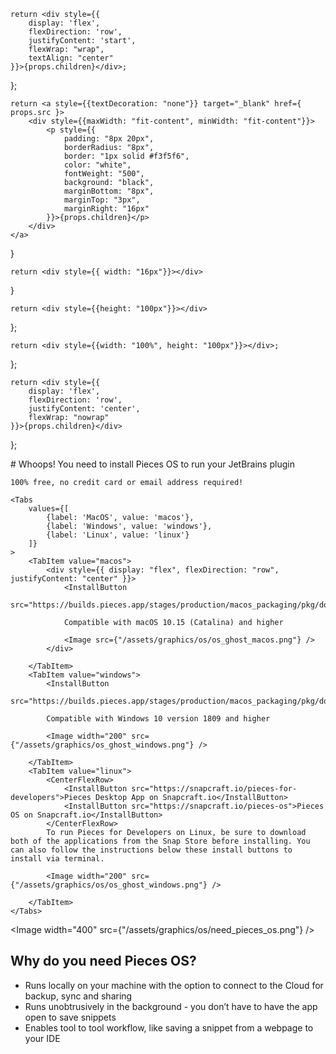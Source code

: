 

    return <div style={{
        display: 'flex',
        flexDirection: 'row',
        justifyContent: 'start',
        flexWrap: "wrap",
        textAlign: "center"
    }}>{props.children}</div>;
};

    return <a style={{textDecoration: "none"}} target="_blank" href={ props.src }>
        <div style={{maxWidth: "fit-content", minWidth: "fit-content"}}>
            <p style={{
                padding: "8px 20px",
                borderRadius: "8px",
                border: "1px solid #f3f5f6",
                color: "white",
                fontWeight: "500",
                background: "black",
                marginBottom: "8px",
                marginTop: "3px",
                marginRight: "16px"
            }}>{props.children}</p>
        </div>
    </a>
}

    return <div style={{ width: "16px"}}></div>
}

    return <div style={{height: "100px"}}></div>
};

    return <div style={{width: "100%", height: "100px"}}></div>;
};

    return <div style={{
        display: 'flex',
        flexDirection: 'row',
        justifyContent: 'center',
        flexWrap: "nowrap"
    }}>{props.children}</div>
};

<HeaderSpacer></HeaderSpacer>

<GridFlexRowCenter>
    # Whoops!  You need to install Pieces OS to run your JetBrains plugin

    100% free, no credit card or email address required!

    <Tabs
        values={[
            {label: 'MacOS', value: 'macos'},
            {label: 'Windows', value: 'windows'},
            {label: 'Linux', value: 'linux'}
        ]}
    >
        <TabItem value="macos">
            <div style={{ display: "flex", flexDirection: "row", justifyContent: "center" }}>
                <InstallButton
                    src="https://builds.pieces.app/stages/production/macos_packaging/pkg/download">Download</InstallButton>

                Compatible with macOS 10.15 (Catalina) and higher

                <Image src={"/assets/graphics/os/os_ghost_macos.png"} />
            </div>

        </TabItem>
        <TabItem value="windows">
            <InstallButton
                src="https://builds.pieces.app/stages/production/macos_packaging/pkg/download">Download</InstallButton>

            Compatible with Windows 10 version 1809 and higher

            <Image width="200" src={"/assets/graphics/os_ghost_windows.png"} />

        </TabItem>
        <TabItem value="linux">
            <CenterFlexRow>
                <InstallButton src="https://snapcraft.io/pieces-for-developers">Pieces Desktop App on Snapcraft.io</InstallButton>
                <InstallButton src="https://snapcraft.io/pieces-os">Pieces OS on Snapcraft.io</InstallButton>
            </CenterFlexRow>
            To run Pieces for Developers on Linux, be sure to download both of the applications from the Snap Store before installing. You can also follow the instructions below these install buttons to install via terminal.

            <Image width="200" src={"/assets/graphics/os/os_ghost_windows.png"} />

        </TabItem>
    </Tabs>
</GridFlexRowCenter>

<BodySpacer></BodySpacer>

<Image width="400" src={"/assets/graphics/os/need_pieces_os.png"} />

## Why do you need Pieces OS?
- Runs locally on your machine with the option to connect to the Cloud for backup, sync and sharing
- Runs unobtrusively in the background - you don’t have to have the app open to save snippets
- Enables tool to tool workflow, like saving a snippet from a webpage to your  IDE